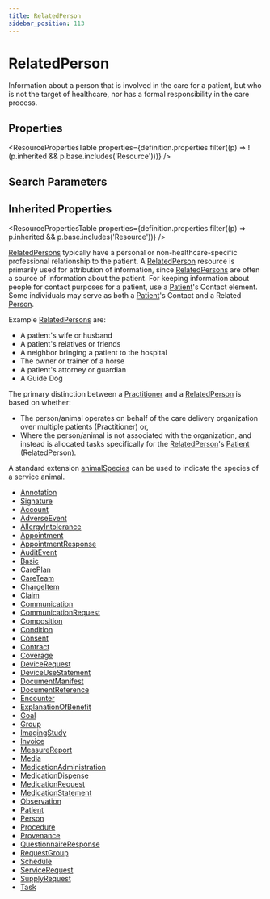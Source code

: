 ```yaml
---
title: RelatedPerson
sidebar_position: 113
---
```


# RelatedPerson

Information about a person that is involved in the care for a patient, but who is not the target of healthcare, nor has a formal responsibility in the care process.

<Tabs queryString="intro-section">
<TabItem value="schema" label="Schema" default>


## Properties


<ResourcePropertiesTable properties={definition.properties.filter((p) => !(p.inherited && p.base.includes('Resource')))} />

## Search Parameters

<SearchParamsTable searchParams={definition.searchParameters} />

## Inherited Properties

<ResourcePropertiesTable properties={definition.properties.filter((p) => p.inherited && p.base.includes('Resource'))} />

</TabItem>
  <TabItem value="usage" label="Usage">
    <div> <a name="scope"></a>  <p> <a href="/docs/api/fhir/resources/relatedperson">RelatedPersons</a> typically have a personal or non-healthcare-specific professional relationship to the patient. A <a href="/docs/api/fhir/resources/relatedperson">RelatedPerson</a>  resource is primarily used for attribution of information,  since <a href="/docs/api/fhir/resources/relatedperson">RelatedPersons</a> are often a source of information about the patient.  For keeping information about people for contact purposes for a patient, use a <a href="/docs/api/fhir/resources/patient">Patient</a>'s Contact element.  Some individuals may serve as both a <a href="/docs/api/fhir/resources/patient">Patient</a>'s Contact and a Related <a href="/docs/api/fhir/resources/person">Person</a>. </p> <p> Example <a href="/docs/api/fhir/resources/relatedperson">RelatedPersons</a> are: </p> <ul> <li>A patient's wife or husband</li> <li>A patient's relatives or friends</li> <li>A neighbor bringing a patient to the hospital</li> <li>The owner or trainer of a horse</li> <li>A patient's attorney or guardian</li> <li>A Guide Dog</li> </ul> </div>
    </TabItem>
  <TabItem value="relationships" label="Relationships">
    <div>  <p>  The primary distinction between a <a href="/docs/api/fhir/resources/practitioner">Practitioner</a> and a <a href="/docs/api/fhir/resources/relatedperson">RelatedPerson</a> is based on whether: </p> <ul> <li>  The person/animal operates on behalf of the care delivery organization over multiple patients (Practitioner) or, </li> <li>  Where the person/animal is not associated with the organization, and instead is  allocated tasks specifically for the <a href="/docs/api/fhir/resources/relatedperson">RelatedPerson</a>'s <a href="/docs/api/fhir/resources/patient">Patient</a> (RelatedPerson). </li> </ul> <p>  A standard extension <a href="https://www.hl7.org/fhir/extension-practitioner-animalspecies.html">animalSpecies</a> can be used to indicate the species of a service animal. </p> </div>
    </TabItem>
  
  <TabItem value="referencedBy" label="Referenced By">
    <ul><li><a href="https://www.hl7.org/fhir/datatypes.html#Annotation">Annotation</a></li>
<li><a href="https://www.hl7.org/fhir/datatypes.html#Signature">Signature</a></li>
<li><a href="/docs/api/fhir/resources/account">Account</a></li>
<li><a href="/docs/api/fhir/resources/adverseevent">AdverseEvent</a></li>
<li><a href="/docs/api/fhir/resources/allergyintolerance">AllergyIntolerance</a></li>
<li><a href="/docs/api/fhir/resources/appointment">Appointment</a></li>
<li><a href="/docs/api/fhir/resources/appointmentresponse">AppointmentResponse</a></li>
<li><a href="/docs/api/fhir/resources/auditevent">AuditEvent</a></li>
<li><a href="/docs/api/fhir/resources/basic">Basic</a></li>
<li><a href="/docs/api/fhir/resources/careplan">CarePlan</a></li>
<li><a href="/docs/api/fhir/resources/careteam">CareTeam</a></li>
<li><a href="/docs/api/fhir/resources/chargeitem">ChargeItem</a></li>
<li><a href="/docs/api/fhir/resources/claim">Claim</a></li>
<li><a href="/docs/api/fhir/resources/communication">Communication</a></li>
<li><a href="/docs/api/fhir/resources/communicationrequest">CommunicationRequest</a></li>
<li><a href="/docs/api/fhir/resources/composition">Composition</a></li>
<li><a href="/docs/api/fhir/resources/condition">Condition</a></li>
<li><a href="/docs/api/fhir/resources/consent">Consent</a></li>
<li><a href="/docs/api/fhir/resources/contract">Contract</a></li>
<li><a href="/docs/api/fhir/resources/coverage">Coverage</a></li>
<li><a href="/docs/api/fhir/resources/devicerequest">DeviceRequest</a></li>
<li><a href="/docs/api/fhir/resources/deviceusestatement">DeviceUseStatement</a></li>
<li><a href="/docs/api/fhir/resources/documentmanifest">DocumentManifest</a></li>
<li><a href="/docs/api/fhir/resources/documentreference">DocumentReference</a></li>
<li><a href="/docs/api/fhir/resources/encounter">Encounter</a></li>
<li><a href="/docs/api/fhir/resources/explanationofbenefit">ExplanationOfBenefit</a></li>
<li><a href="/docs/api/fhir/resources/goal">Goal</a></li>
<li><a href="/docs/api/fhir/resources/group">Group</a></li>
<li><a href="/docs/api/fhir/resources/imagingstudy">ImagingStudy</a></li>
<li><a href="/docs/api/fhir/resources/invoice">Invoice</a></li>
<li><a href="/docs/api/fhir/resources/measurereport">MeasureReport</a></li>
<li><a href="/docs/api/fhir/resources/media">Media</a></li>
<li><a href="/docs/api/fhir/resources/medicationadministration">MedicationAdministration</a></li>
<li><a href="/docs/api/fhir/resources/medicationdispense">MedicationDispense</a></li>
<li><a href="/docs/api/fhir/resources/medicationrequest">MedicationRequest</a></li>
<li><a href="/docs/api/fhir/resources/medicationstatement">MedicationStatement</a></li>
<li><a href="/docs/api/fhir/resources/observation">Observation</a></li>
<li><a href="/docs/api/fhir/resources/patient">Patient</a></li>
<li><a href="/docs/api/fhir/resources/person">Person</a></li>
<li><a href="/docs/api/fhir/resources/procedure">Procedure</a></li>
<li><a href="/docs/api/fhir/resources/provenance">Provenance</a></li>
<li><a href="/docs/api/fhir/resources/questionnaireresponse">QuestionnaireResponse</a></li>
<li><a href="/docs/api/fhir/resources/requestgroup">RequestGroup</a></li>
<li><a href="/docs/api/fhir/resources/schedule">Schedule</a></li>
<li><a href="/docs/api/fhir/resources/servicerequest">ServiceRequest</a></li>
<li><a href="/docs/api/fhir/resources/supplyrequest">SupplyRequest</a></li>
<li><a href="/docs/api/fhir/resources/task">Task</a></li></ul>
    </TabItem>

</Tabs>
